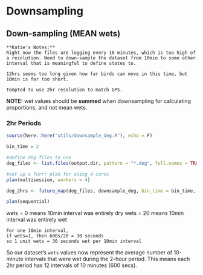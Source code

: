 # Downsampling

## Down-sampling (MEAN wets)

    **Katie's Notes:**
    Right now the files are logging every 10 minutes, which is too high of a resolution. Need to down-sample the dataset from 10min to some other interval that is meaningful to define states to.
    
    12hrs seems too long given how far birds can move in this time, but 10min is far too short.
    
    Tempted to use 2hr resolution to match GPS. 


**NOTE:** wet values should be **summed** when downsampling for calculating proportions, and not mean wets.

### 2hr Periods

```r

source(here::here("utils/downsample_deg.R"), echo = F)

bin_time = 2

#define deg files to use
deg_files <- list.files(output.dir, pattern = "*.deg", full.names = TRUE)#[1:10] #add if you want to subset

#set up a furrr plan for using 4 cores
plan(multisession, workers = 4)

deg_2hrs <- future_map(deg_files, downsample_deg, bin_time = bin_time, .progress = TRUE)

plan(sequential)

```

wets = 0 means 10min interval was entirely dry
wets = 20 means 10min interval was entirely wet
    
    For one 10min interval,
    if wets=1, then 600s/20 = 30 seconds
    so 1 unit wets = 30 seconds wet per 10min interval

So our dataset's `wets` values now represent the average number of 10-minute intervals that were wet during the 2-hour period. This means each 2hr period has 12 intervals of 10 minutes (600 secs).
